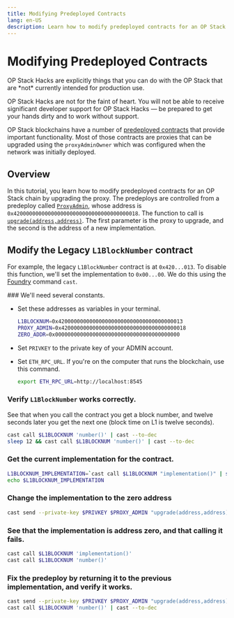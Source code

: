 ```yaml
---
title: Modifying Predeployed Contracts
lang: en-US
description: Learn how to modify predeployed contracts for an OP Stack chain by upgrading the proxy.
---
```



# Modifying Predeployed Contracts

<Callout type="warning">
  OP Stack Hacks are explicitly things that you can do with the OP Stack that are *not* currently intended for production use.

  OP Stack Hacks are not for the faint of heart. You will not be able to receive significant developer support for OP Stack Hacks — be prepared to get your hands dirty and to work without support.
</Callout>

OP Stack blockchains have a number of [predeployed contracts](https://github.com/ethereum-optimism/optimism/blob/129032f15b76b0d2a940443a39433de931a97a44/packages/contracts-bedrock/src/constants.ts) that provide important functionality.
Most of those contracts are proxies that can be upgraded using the `proxyAdminOwner` which was configured when the network was initially deployed.

## Overview

In this tutorial, you learn how to modify predeployed contracts for an OP Stack chain by upgrading the proxy. The predeploys are controlled from a predeploy called [`ProxyAdmin`](https://github.com/ethereum-optimism/optimism/blob/129032f15b76b0d2a940443a39433de931a97a44/packages/contracts-bedrock/contracts/universal/ProxyAdmin.sol), whose address is `0x4200000000000000000000000000000000000018`.
The function to call is [`upgrade(address,address)`](https://github.com/ethereum-optimism/optimism/blob/129032f15b76b0d2a940443a39433de931a97a44/packages/contracts-bedrock/contracts/universal/ProxyAdmin.sol#L205-L229).
The first parameter is the proxy to upgrade, and the second is the address of a new implementation.

## Modify the Legacy `L1BlockNumber` contract

For example, the legacy `L1BlockNumber` contract is at `0x420...013`.
To disable this function, we'll set the implementation to `0x00...00`.
We do this using the [Foundry](https://book.getfoundry.sh/) command `cast`.

<Steps>
  ### We'll need several constants.

  *   Set these addresses as variables in your terminal.

      ```sh
      L1BLOCKNUM=0x4200000000000000000000000000000000000013
      PROXY_ADMIN=0x4200000000000000000000000000000000000018
      ZERO_ADDR=0x0000000000000000000000000000000000000000
      ```

  *   Set `PRIVKEY` to the private key of your ADMIN account.

  *   Set `ETH_RPC_URL`. If you're on the computer that runs the blockchain, use this command.

      ```sh
      export ETH_RPC_URL=http://localhost:8545
      ```

  ### Verify `L1BlockNumber` works correctly.

  See that when you call the contract you get a block number, and twelve seconds later you get the next one (block time on L1 is twelve seconds).

  ```sh
  cast call $L1BLOCKNUM 'number()' | cast --to-dec
  sleep 12 && cast call $L1BLOCKNUM 'number()' | cast --to-dec
  ```

  ### Get the current implementation for the contract.

  ```sh
  L1BLOCKNUM_IMPLEMENTATION=`cast call $L1BLOCKNUM "implementation()" | sed 's/000000000000000000000000//'`
  echo $L1BLOCKNUM_IMPLEMENTATION 
  ```

  ### Change the implementation to the zero address

  ```sh
  cast send --private-key $PRIVKEY $PROXY_ADMIN "upgrade(address,address)" $L1BLOCKNUM $ZERO_ADDR
  ```

  ### See that the implementation is address zero, and that calling it fails.

  ```sh
  cast call $L1BLOCKNUM 'implementation()'
  cast call $L1BLOCKNUM 'number()'
  ```

  ### Fix the predeploy by returning it to the previous implementation, and verify it works.

  ```sh
  cast send --private-key $PRIVKEY $PROXY_ADMIN "upgrade(address,address)" $L1BLOCKNUM $L1BLOCKNUM_IMPLEMENTATION
  cast call $L1BLOCKNUM 'number()' | cast --to-dec
  ```
</Steps>
